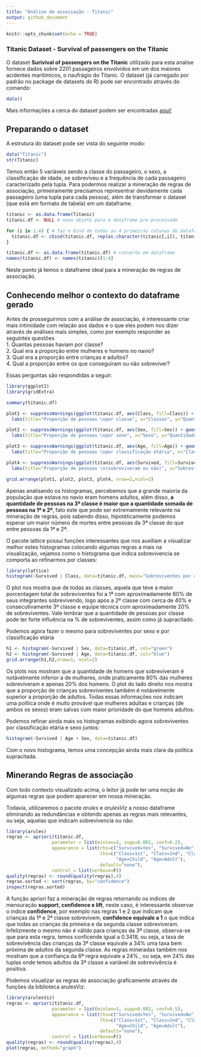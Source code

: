 ```yaml
---
title: "Análise de associação - Titanic"
output: github_document
---
```


```r
knitr::opts_chunk$set(echo = TRUE)
```

### Titanic Dataset - Survival of passengers on the Titanic
O dataset **Surivival of passengers on the Titanic** utilizado para esta analise fornece dados sobre 2201 passageiros envolvidos em um dos maiores acidentes maritimicos, o naufrágio do Titanic.
O dataset (já carregado por padrão no package de datasets do R) pode ser encontrado através do comando: 
```r
data()
```
Mais informações a cerca do dataset podem ser encontradas [aqui!](https://stat.ethz.ch/R-manual/R-devel/library/datasets/html/Titanic.html)

## Preparando o dataset
A estrutura do dataset pode ser vista do seguinte modo:
```r
data("Titanic") 
str(Titanic)
```
Temos então 5 variáveis sendo a classe do passageiro, o sexo, a classificação de idade, se sobreviveu e a frequência de cada passageiro caracterizado pela tupla. Para podermos realizar a mineração de regras de associação, primeiramente precisamos representrar devidamente cada passageiro (uma tupla para cada pessoa), além de transformar o dataset (que está em formato de tabela) em um dataframe.
```r
titanic <- as.data.frame(Titanic)
titanic.df <- NULL # novo objeto para o dataframe pre-processado

for (i in 1:4) { # faz o bind de todas as 4 primeiras colunas do dataframe titanic
  titanic.df <- cbind(titanic.df, rep(as.character(titanic[,i]), titanic$Freq))
}

titanic.df <- as.data.frame(titanic.df) # converte em dataframe
names(titanic.df) <- names(titanic)[1:4]
```
Neste ponto já temos o dataframe ideal para a mineração de regras de associação.

## Conhecendo melhor o contexto do dataframe gerado
Antes de prosseguirmos com a análise de associação, é interessante criar mais intimidade com relação aos dados e o que eles podem nos dizer através de análises mais simples, como por exemplo responder as seguintes questões  
1. Quantas pessoas haviam por classe?  
2. Qual era a proporção entre mulheres e homens no navio?  
3. Qual era a proporção entre crianças e adultos?  
4. Qual a proporção entre os que conseguiram ou não sobreviver?  

Essas perguntas são respondidas a seguir:
```r
library(ggplot2)
library(gridExtra)

summary(titanic.df)

plot1 <- suppressWarnings(ggplot(titanic.df, aes(Class, fill=Class)) + geom_histogram(stat="count") +
  labs(title="Proporção de pessoas \npor classe", x="Classes", y="Quantidade de pessoas"))

plot2 <- suppressWarnings(ggplot(titanic.df, aes(Sex, fill=Sex)) + geom_histogram(stat="count") +
  labs(title="Proporção de pessoas \npor sexo", x="Sexo", y="Quantidade de pessoas"))

plot3 <- suppressWarnings(ggplot(titanic.df, aes(Age, fill=Age)) + geom_histogram(stat="count") +
  labs(title="Proporção de pessoas \npor classificação etária", x="Classificação", y="Quantidade de pessoas", size=8))

plot4 <- suppressWarnings(ggplot(titanic.df, aes(Survived, fill=Survived)) + geom_histogram(stat="count") +
  labs(title="Proporção de pessoas \n(sobreviveram ou não)", x="Sobreviveu", y="Quantidade de pessoas"))

grid.arrange(plot1, plot2, plot3, plot4, nrow=2,ncol=2)
```

Apenas analisando os histogramas, percebemos que a grande maioria da população que estava no navio eram homens adultos, além disso, **a quantidade de pessoas na 3ª classe é maior que a quantidade somada de pessoas na 1ª e 2ª**, fato este que pode ser extremamente relevante na mineração de regras, pois sabendo disso, hipotéticamente podemos esperar um maior número de mortes entre pessoas da 3ª classe do que entre pessoas da 1ª e 2ª.

O pacote lattice possui funções interessantes que nos auxiliam a visualizar melhor estes histogramas colocando algumas regras a mais na visualização, vejamos como o histograma que indica sobrevivencia se comporta ao refinarmos por classes:
```r
library(lattice)
histogram(~Survived | Class, data=titanic.df, main="Sobreviventes por classe", ylab="Porcentagem do total")
```

O plot nos mostra que de todas as classes, aquela que teve a maior porcentagem total de sobreviventes foi a 1ª com aproximadamente 60% de seus integrantes sobrevivendo, logo após a 2ª classe com cerca de 40% e consecutivamente 3ª classe e equipe técnica com aproximadamente 20% de sobreviventes. Vale lembrar que a quantidade de pessoas por classe pode ter forte influência na % de sobreviventes, assim como já supracitado.

Podemos agora fazer o mesmo para sobreviventes por sexo e por classificação etária
```r
h1 <- histogram(~Survived | Sex, data=titanic.df, col="green")
h2 <- histogram(~Survived | Age, data=titanic.df, col="blue")
grid.arrange(h1,h2,nrow=1, ncol=2)
```

Os plots nos mostram que a quantidade de homens que sobreviveram é notávelmente inferior a de mulheres, onde praticamente 80% das mulheres sobreviveram e apenas 20% dos homens. O plot do lado direito nos mostra que a proporção de crianças sobreviventes também é notávelmente superior a proporção de adultos. Todas essas informações nos indicam uma política onde é muito provável que mulheres adultas e crianças (de ambos os sexos) eram salvas com maior prioridade do que homens adultos.

Podemos refinar ainda mais os histogramas exibindo agora sobreviventes por classificação etária e sexo juntos:
```r
histogram(~Survived | Age + Sex, data=titanic.df)
```

Com o novo histograma, temos uma concepção ainda mais clara da política supracitada.

## Minerando Regras de associação

Com todo contexto visualizado acima, o leitor já pode ter uma noção de algumas regras que podem aparecer em nossa mineração.

Todavia, utilizaremos o pacote *arules* e *arulesViz* a nosso dataframe eliminando as redundâncias e obtendo apenas as regras mais relevantes, ou seja, aquelas que indicam sobrevivencia ou não:
```r
library(arules)
regras <- apriori(titanic.df, 
                 parameter = list(minlen=3, supp=0.002, conf=0.2),
                 appearance = list(rhs=c("Survived=Yes", "Survived=No"),
                                   lhs=c("Class=1st", "Class=2nd", "Class=3rd",
                                         "Age=Child", "Age=Adult"),
                                   default="none"), 
                 control = list(verbose=F))
quality(regras) <- round(quality(regras),4)
regras.sorted <- sort(regras, by="confidence")
inspect(regras.sorted)
```

A função apriori faz a mineração de regras retornando os indices de mensuração **support, confidence e lift**, neste caso, é interessante observar o indice **confidence**, por exemplo nas regras 1 e 2 que indicam que crianças da 1ª e 2ª classe sobrevivem, **confidence equivale a 1** o que indica que todas as crianças da primeira e da segunda classe sobreviveram. Infelizmente o mesmo não é válido para crianças da 3ª classe, observa-se que para esta regra, temos conficende igual a 0.3418, ou seja, a taxa de sobrevivência das crianças da 3ª classe equivale a 34% uma taxa bem próxima de adultos da segunda classe. As regras mineradas também nos mostram que a confiança da 6ª regra equivale a 24% , ou seja, em 24% das tuplas onde temos adultos da 3ª classe a variável de sobrevivência é positiva.

Podemos visualizar as regras de associação graficamente através de funções da biblioteca arulesViz:
```r
library(arulesViz)
regras <- apriori(titanic.df, 
                 parameter = list(minlen=3, supp=0.002, conf=0.5),
                 appearance = list(rhs=c("Survived=Yes", "Survived=No"),
                                   lhs=c("Class=1st", "Class=2nd", "Class=3rd",
                                         "Age=Child", "Age=Adult"),
                                   default="none"), 
                 control = list(verbose=F))
quality(regras) <- round(quality(regras),4)
plot(regras, method="graph")
```





